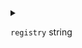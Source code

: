 
<details>
<summary>

`registry`  <span class="config-field-type">string</span> 

</summary>

The registry to create the image pull secret for.
Empty string == docker hub
e.g. gcr.io

</details>
